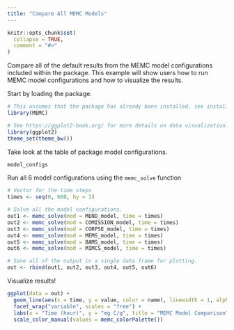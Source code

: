 ```yaml
---
title: "Compare All MEMC Models"
---
```


```r
knitr::opts_chunk$set(
  collapse = TRUE,
  comment = "#>"
)
```

Compare all of the default results from the MEMC model configurations included within the package. This example will show users how to run MEMC model configurations and how to visualize the results. 

Start by loading the package. 

```r
# This assumes that the package has already been installed, see installation instructions. 
library(MEMC)

# See https://ggplot2-book.org/ for more details on data visualization.
library(ggplot2)
theme_set(theme_bw())
```

Take look at the table of package model configurations. 

```r
model_configs
```

Run all 6 model configurations using the `memc_solve` function


```r
# Vector for the time steps
times <- seq(0, 600, by = 1)

# Solve all the model configurations. 
out1 <- memc_solve(mod = MEND_model, time = times)
out2 <- memc_solve(mod = COMISSION_model, time = times)
out3 <- memc_solve(mod = CORPSE_model, time = times)
out4 <- memc_solve(mod = MEMS_model, time = times)
out5 <- memc_solve(mod = BAMS_model, time = times)
out6 <- memc_solve(mod = MIMCS_model, time = times)

# Save all of the output in a single data frame for plotting. 
out <- rbind(out1, out2, out3, out4, out5, out6)
```

Visualize results! 

```r
ggplot(data = out) + 
  geom_line(aes(x = time, y = value, color = name), linewidth = 1, alpha = 0.85) +
  facet_wrap("variable", scales = "free") + 
  labs(x = "Time (hour)", y = "mg C/g", title = "MEMC Model Comparison") + 
  scale_color_manual(values = memc_colorPalette())
```
